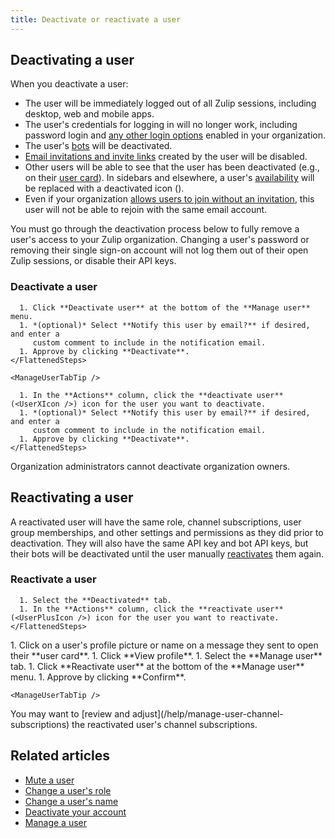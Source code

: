 ```yaml
---
title: Deactivate or reactivate a user
---
```



## Deactivating a user

<AdminOnly />

When you deactivate a user:

* The user will be immediately logged out of all Zulip sessions, including
  desktop, web and mobile apps.
* The user's credentials for logging in will no longer work, including password
  login and [any other login options](/help/configure-authentication-methods)
  enabled in your organization.
* The user's [bots](/help/bots-overview) will be deactivated.
* [Email invitations and invite links](/help/invite-new-users) created by the
  user will be disabled.
* Other users will be able to see that the user has been deactivated (e.g., on
  their [user card](/help/user-cards)). In sidebars and elsewhere, a user's
  [availability](/help/status-and-availability) will be replaced with a
  deactivated icon
  (<UserCircleDeactivatedIcon />).
* Even if your organization [allows users to join without an
  invitation](/help/restrict-account-creation#set-whether-invitations-are-required-to-join),
  this user will not be able to rejoin with the same email account.

<ZulipNote>
  You must go through the deactivation process below to fully remove a user's
  access to your Zulip organization. Changing a user's password or removing
  their single sign-on account will not log them out of their open Zulip
  sessions, or disable their API keys.
</ZulipNote>

### Deactivate a user

<Tabs>
  <TabItem label="Via user profile">
    <FlattenedSteps>
      <ManageThisUser />

      1. Click **Deactivate user** at the bottom of the **Manage user** menu.
      1. *(optional)* Select **Notify this user by email?** if desired, and enter a
         custom comment to include in the notification email.
      1. Approve by clicking **Deactivate**.
    </FlattenedSteps>

    <ManageUserTabTip />
  </TabItem>

  <TabItem label="Via organization settings">
    <FlattenedSteps>
      <NavigationSteps target="settings/users" />

      1. In the **Actions** column, click the **deactivate user** (<UserXIcon />) icon for the user you want to deactivate.
      1. *(optional)* Select **Notify this user by email?** if desired, and enter a
         custom comment to include in the notification email.
      1. Approve by clicking **Deactivate**.
    </FlattenedSteps>
  </TabItem>
</Tabs>

<ZulipTip>
  Organization administrators cannot deactivate organization owners.
</ZulipTip>

## Reactivating a user

<AdminOnly />

A reactivated user will have the same role, channel subscriptions, user group
memberships, and other settings and permissions as they did prior to
deactivation. They will also have the same API key and bot API keys, but their
bots will be deactivated until the user manually
[reactivates](deactivate-or-reactivate-a-bot) them again.

### Reactivate a user

<Tabs>
  <TabItem label="Via organization settings">
    <FlattenedSteps>
      <NavigationSteps target="settings/deactivated" />

      1. Select the **Deactivated** tab.
      1. In the **Actions** column, click the **reactivate user** (<UserPlusIcon />) icon for the user you want to reactivate.
    </FlattenedSteps>
  </TabItem>

  <TabItem label="Via user profile">
    <Steps>
      1. Click on a user's profile picture or name on a message they sent
         to open their **user card**.
      1. Click **View profile**.
      1. Select the **Manage user** tab.
      1. Click **Reactivate user** at the bottom of the **Manage user** menu.
      1. Approve by clicking **Confirm**.
    </Steps>

    <ManageUserTabTip />
  </TabItem>
</Tabs>

<ZulipTip>
  You may want to [review and adjust](/help/manage-user-channel-subscriptions)
  the reactivated user's channel subscriptions.
</ZulipTip>

## Related articles

* [Mute a user](/help/mute-a-user)
* [Change a user's role](/help/user-roles#change-a-users-role)
* [Change a user's name](/help/change-a-users-name)
* [Deactivate your account](/help/deactivate-your-account)
* [Manage a user](/help/manage-a-user)
